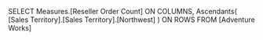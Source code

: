 SELECT 
   Measures.[Reseller Order Count] ON COLUMNS, 
   Ascendants( 
        [Sales Territory].[Sales Territory].[Northwest] 
   ) ON ROWS 
FROM 
   [Adventure Works]
